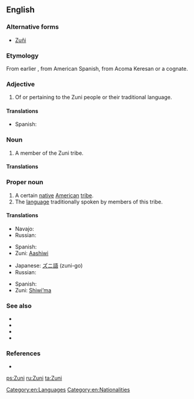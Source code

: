 {{wikipedia}}
{{also|zuñi|Zuñi}}
==English==

===Alternative forms===
* [[Zuñi]]

===Etymology===
From earlier {{term|Zuñi}}, from American Spanish, from Acoma Keresan {{term|sɨ̂‧ni||sc=Latn}} or a cognate.

===Adjective===
{{en-adj|-}}

# Of or pertaining to the Zuni people or their traditional language.

====Translations====
{{trans-top|Of the Zuni people or their language}}
* Spanish: {{t-|es|zuñi}}
{{trans-mid}}
{{trans-bottom}}

===Noun===
{{en-noun}}

# A member of the Zuni tribe.

====Translations====
{{trans-top|A member of the Zuni tribe}}
{{trans-mid}}
{{trans-bottom}}

===Proper noun===
{{en-proper noun}}

# A certain [[native]] [[American]] [[tribe]].
# The [[language]] traditionally spoken by members of this tribe.

====Translations====
{{trans-top|native American tribe}}
* Navajo: {{tø|nv|Naashtʼézhí}}
* Russian: {{t|ru|зуни|tr=zúni}}
{{trans-mid}}
* Spanish: {{t-|es|zuñi|m}}
* Zuni: [[Aashiwi]]
{{trans-bottom}}

{{trans-top|language}}
* Japanese: [[ズニ語]] (zuni-go)
* Russian: {{t|ru|зуни|tr=zúni}}
{{trans-mid}}
* Spanish: {{t-|es|zuñi|m}}
* Zuni: [[Shiwi’ma]]
{{trans-bottom}}

===See also===
* {{langcat}}
* {{pedialite|Zuni}}
* {{pedialite|Zuni language}}
* {{ethnologue|code=zun}}

===References===
* {{R:Dictionary.com|Zuni}}

[[Category:en:Languages]]
[[Category:en:Nationalities]]

[[ps:Zuni]]
[[ru:Zuni]]
[[ta:Zuni]]